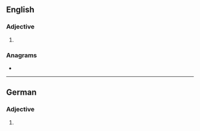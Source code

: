 ==English==

===Adjective===
{{head|en|adjective comparative form}}

# {{lb|en|rare}} {{en-comparative of|absolute}}

===Anagrams===
* {{anagrams|en|labourest}}

----

==German==

===Adjective===
{{head|de|adjective form}}

# {{de-inflected form of|absolut}}